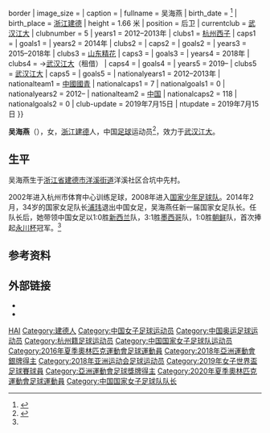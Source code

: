 {{Otheruses|other=其他同名人物|吴海燕 (消歧义)}}
{{Infobox football biography
| name           = Wu Haiyan <br> 吴海燕
| image          = Wu Haiyan 2015.jpg{{!}}border
| image_size     = 
| caption        = 
| fullname       = 吴海燕
| birth_date     = {{birth date and age|1993|2|26|df=y}}<ref>{{cite web|title=List of Players - China PR|url=http://www.fifadata.com/document/FWWC/2015/pdf/FWWC_2015_SquadLists.pdf|publisher=[[FIFA|FIFA]]|accessdate=12 June 2015|page=5|format=PDF|date=30 May 2015|archive-date=2016-04-10|archive-url=https://web.archive.org/web/20160410062327/http://www.fifadata.com/document/FWWC/2015/pdf/FWWC_2015_SquadLists.pdf|dead-url=no}}</ref>
| birth_place    = [[浙江|浙江]][[建德|建德]]
| height         = 1.66 米
| position       = 后卫
| currentclub    = [[武汉江大女子足球俱乐部|武汉江大]]
| clubnumber     = 5
| years1         = 2012–2013年
| clubs1         = [[浙江杭州女子足球俱乐部|杭州西子]]
| caps1          = 
| goals1         =
| years2         = 2014年
| clubs2         = {{link-en|大田体彩女子足球俱樂部|Daejeon Sportstoto WFC|大田体彩}}
| caps2          = 
| goals2         = 
| years3         = 2015–2018年
| clubs3         = [[山东精花|山东精花]]
| caps3          = 
| goals3         = 
| years4         = 2018年
| clubs4         = →[[武汉江大女子足球俱乐部|武汉江大]]（租借）
| caps4          = 
| goals4         = 
| years5         = 2019–
| clubs5         = [[武汉江大女子足球俱乐部|武汉江大]]
| caps5          = 
| goals5         = 
| nationalyears1 = 2012–2013年
| nationalteam1  = [[中國國家女子青年足球隊|中國國青]]
| nationalcaps1  = 7
| nationalgoals1 = 0
| nationalyears2 = 2012–
| nationalteam2  = [[中国国家女子足球队|中国]]
| nationalcaps2  = 118
| nationalgoals2 = 0
| club-update    = 2019年7月15日
| ntupdate       = 2019年7月15日
}}

'''吴海燕'''（{{bd|1993年|2月26日||}}），女，[[浙江|浙江]][[建德市|建德]]人，中国[[足球|足球]]运动员<ref name="队长">{{cite web |url=http://hznews.hangzhou.com.cn/wenti/content/2015-06/05/content_5797251.htm |language= |title=队长吴海燕是咱杭州人哦 |publisher=杭州日报 |date=2015-06-05 |accessdate= |archive-date=2020-04-24 |archive-url=https://web.archive.org/web/20200424042811/https://hznews.hangzhou.com.cn/wenti/content/2015-06/05/content_5797251.htm |dead-url=no }}</ref>，效力于[[武汉江大女子足球俱乐部|武汉江大]]。

== 生平 ==
吴海燕生于[[浙江省|浙江省]][[建德市|建德市]][[洋溪街道|洋溪街道]]洋溪社区合坑中先村。

2002年进入杭州市体育中心训练足球，2008年进入[[中国国家女子少年足球队|国家少年足球队]]。2014年2月，34岁的国家女足队长[[浦玮|浦玮]]退出中国女足，吴海燕任新一届国家女足队长。任队长后，她带领中国女足以1∶0胜[[新西兰|新西兰]]队，3∶1胜[[墨西哥|墨西哥]]队，1∶0胜[[朝鲜|朝鲜]]队，首次捧起[[永川杯|永川杯]]冠军。<ref name="队长"/>

== 参考资料 ==
{{reflist}}

== 外部链接 ==
* {{FIFA player|357266}}
* {{soccerway|haiyan-wu/260971}}

{{2019年女超分类名单武汉江大}}
{{2014年女足亚洲杯赛中国队参赛名单}}
{{2015年女足世界杯中国队参赛名单}}
{{2016年奥运会女子足球中国参赛名单}}
{{2018年女足亚洲杯赛中国队参赛名单}}
{{2018年亚运会女子足球中国参赛名单}}
{{2019年国际足联女子世界杯中国队参赛名单}}
{{2020年奧運會女子足球中國參賽名單}}

{{Authority control}}
{{DEFAULTSORT:WU吴}}
[[Category:吴姓|HAI]]
[[Category:建德人|Category:建德人]]
[[Category:中国女子足球运动员|Category:中国女子足球运动员]]
[[Category:中国奥运足球运动员|Category:中国奥运足球运动员]]
[[Category:杭州籍足球运动员|Category:杭州籍足球运动员]]
[[Category:中国国家女子足球队运动员|Category:中国国家女子足球队运动员]]
[[Category:2016年夏季奧林匹克運動會足球運動員|Category:2016年夏季奧林匹克運動會足球運動員]]
[[Category:2018年亞洲運動會銀牌得主|Category:2018年亞洲運動會銀牌得主]]
[[Category:2018年亚洲运动会足球运动员|Category:2018年亚洲运动会足球运动员]]
[[Category:2019年女子世界盃足球賽球員|Category:2019年女子世界盃足球賽球員]]
[[Category:亞洲運動會足球獎牌得主|Category:亞洲運動會足球獎牌得主]]
[[Category:2020年夏季奧林匹克運動會足球運動員|Category:2020年夏季奧林匹克運動會足球運動員]]
[[Category:中国国家女子足球队队长|Category:中国国家女子足球队队长]]